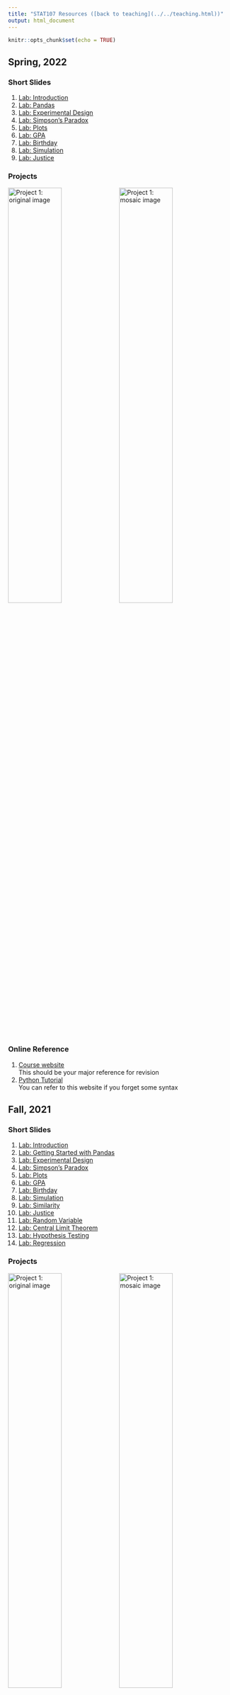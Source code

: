 ```yaml
---
title: "STAT107 Resources ([back to teaching](../../teaching.html))"
output: html_document
---
```


```r
knitr::opts_chunk$set(echo = TRUE)
```

## Spring, 2022

### Short Slides
1. [Lab: Introduction](2022S/01_intro.pdf)  
2. [Lab: Pandas](2022S/02_pandas.pdf)  
3. [Lab: Experimental Design](2022S/03_exp_design.pdf)  
4. [Lab: Simpson's Paradox](2022S/04_simpsons_paradox.pdf)  
5. [Lab: Plots](2022S/05_plots.pdf)  
6. [Lab: GPA](2022S/06_gpa.pdf)  
7. [Lab: Birthday](2022S/07_birthday.pdf)  
8. [Lab: Simulation](2022S/08_simulation.pdf)  
9. [Lab: Justice](2022S/09_justice.pdf)  

### Projects
![Project 1: original image](2022S/bond.webp){width=49%}
![Project 1: mosaic image](2022S/mosaic-web.jpg){width=49%}

### Online Reference
1. [Course website](https://discovery.cs.illinois.edu/stat107-sp22/)  
This should be your major reference for revision  
2. [Python Tutorial](https://www.w3schools.com/PYTHON/)  
You can refer to this website if you forget some syntax  

## Fall, 2021

### Short Slides
1. [Lab: Introduction](2021F/slide_intro.pdf)  
2. [Lab: Getting Started with Pandas](2021F/slide_pandas.pdf)  
3. [Lab: Experimental Design](2021F/slide_exp_design.pdf)  
4. [Lab: Simpson's Paradox](2021F/slide_simpsons_paradox.pdf)  
5. [Lab: Plots](2021F/slide_plots.pdf)  
6. [Lab: GPA](2021F/slide_gpa.pdf)  
7. [Lab: Birthday](2021F/slide_birthday.pdf)  
8. [Lab: Simulation](2021F/slide_simulation.pdf)  
9. [Lab: Similarity](2021F/slide_similarity.pdf)  
10. [Lab: Justice](2021F/slide_justice.pdf)  
11. [Lab: Random Variable](2021F/slide_random-variable.pdf)  
12. [Lab: Central Limit Theorem](2021F/slide_clt.pdf)  
13. [Lab: Hypothesis Testing](2021F/slide_hypothesis-tests.pdf)  
14. [Lab: Regression](2021F/slide_regression.pdf)  

### Projects
![Project 1: original image](2021F/bond.jpg){width=49%}
![Project 1: mosaic image](2021F/mosaic-web.jpg){width=49%}
